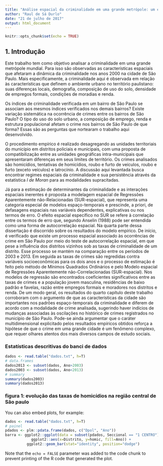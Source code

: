 ```yaml
---
title: "Análise espacial da criminalidade em uma grande metrópole: um estudo de caso para o município de São Paulo"
author: "Raul de Sá Durlo"
date: "21 de julho de 2017"
output: html_document
---
```


```r
knitr::opts_chunk$set(echo = TRUE)
```

## 1. Introdução

Este trabalho tem como objetivo analisar a criminalidade em uma grande metrópole mundial. Para isso são observadas as características espaciais que afetaram a dinâmica da criminalidade nos anos 2000 na cidade de São Paulo. Mais especificamente, a criminalidade aqui é observada em relação às características que definem o ambiente urbano no território paulistano: suas diferenças locais, demografia, composição de uso do solo, densidade de empregos formais, condições de moradias e renda.

Os índices de criminalidade verificada em um bairro de São Paulo se associam aos mesmos índices verificados nos demais bairros? Existe variação sistemática na ocorrência de crimes entre os bairros de São Paulo? O tipo do uso do solo urbano, a composição de emprego, renda e estrutura populacional afetam o crime nos bairros de São Paulo de que forma? Essas são as perguntas que nortearam o trabalho aqui desenvolvido.

O procedimento empírico é realizado desagregando as unidades territoriais do município em distritos policiais e municipais, com uma proposta de compatibilização entre as unidades geográficas intra-municipais que apresentaram diferenças em seus limites de território. Os crimes analisados são homicídios, tentativas de homicídios, roubo e furto de veículos, roubo e furto (exceto veículos) e latrocínio. A discussão aqui levantada busca encontrar regimes espaciais da criminalidade e sua persistência através da estatística	_I de Moran_ para as modalidades supracitadas.
 
Já para a estimação de determinantes da criminalidade e as interações espaciais inerentes é proposta a modelagem espacial de Regressões Aparentemente não-Relacionadas (SUR-espacial), que representa uma categoria especial de modelos espaço-temporais e prescinde, a priori, de defasagens espaciais  nas variáveis dependentes, explicativas ou nos termos de erro. O efeito espacial específico no SUR se refere à correlação entre os termos de erro que, segundo Anselin (1988) pode ser entendida como uma forma de autocorrelação espacial.
Na quarta parte dessa dissertação é discorrido sobre os resultados do modelo empírico. De início, é verificado que existe um processo espacial associado às ocorrências de crime em São Paulo por meio do teste de autocorrelação espacial, em que pese a influência dos distritos vizinhos sob as taxas de criminalidade de um distrito. Esse processo se mantém na comparação entre os períodos de 2003 e 2013. Em seguida as taxas de crimes são regredidas contra variáveis socioeconômicas para os dois anos e o processo de estimação é feito pelo método de Mínimos Quadrados Ordinários e pelo Modelo espacial de Regressões Aparentemente não-Correlacionadas (SUR-espacial). Nos modelos de regressão são encontrados coeficientes significativos entre as taxas de crimes e a população jovem masculina, residências de baixo padrão e favelas, razão entre empregos formais e moradores nos distritos e renda.
De um modo geral, os resultados do quarto capítulo deste trabalho corroboram com o argumento de que as características da cidade são importantes nos padrões espaço-temporais da criminalidade e diferem de acordo com a modalidade de crime analisada, sugerindo haver indícios de mudanças associadas às oscilações no histórico de crimes registrados no município de São Paulo. Pode-se ainda argumentar que o caráter multidimensional explicitado pelos resultados empíricos obtidos reforça a hipótese de que o crime em uma grande cidade é um fenômeno complexo, que requer olhares atentos dos mais diversos campos de estudo sociais.

### Estatísticas descritivas do banci de dados

```r
dados <- read.table("dados.txt", h=T)
# data.frames
dados2013 <- subset(dados, Ano>2003)
dados2003 <- subset(dados, Ano<2013)
# summary
summary(dados2003)
summary(dados2013)
```

### figura 1: evolução das taxas de homicídios na região central de São paulo

You can also embed plots, for example:

```r
dados <- read.table("dados.txt", h=T)
# painel
pdados <- plm::pdata.frame(dados, c("Dpol", "Ano"))
barra <- ggplot2::ggplot(data = subset(pdados, Seccional == "1 CENTRO"),
            ggplot2::aes(x=Distrito, y=homic, fill=Ano)) +
          ggplot2::geom_bar(stat="identity", position="dodge")
```

Note that the `echo = FALSE` parameter was added to the code chunk to prevent printing of the R code that generated the plot.
